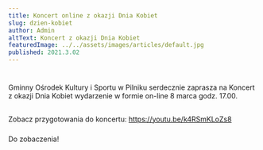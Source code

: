 ```yaml
---
title: Koncert online z okazji Dnia Kobiet
slug: dzien-kobiet
author: Admin
altText: Koncert z okazji Dnia Kobiet
featuredImage: ../../assets/images/articles/default.jpg
published: 2021.3.02
---
```


#
Gminny Ośrodek Kultury i Sportu w Pilniku serdecznie zaprasza na Koncert z okazji Dnia Kobiet wydarzenie w formie on-line 8 marca godz. 17.00.

##
Zobacz przygotowania do koncertu:
https://youtu.be/k4RSmKLoZs8


###
Do zobaczenia! 